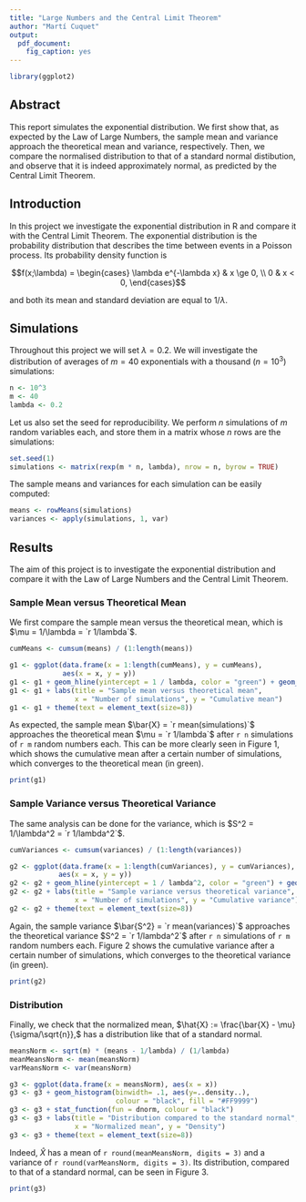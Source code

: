 ```yaml
---
title: "Large Numbers and the Central Limit Theorem"
author: "Martí Cuquet"
output:
  pdf_document:
    fig_caption: yes
---
```


```r
library(ggplot2)
```

## Abstract

This report simulates the exponential distribution. We first show that, as
expected by the Law of Large Numbers, the sample mean and variance approach the
theoretical mean and variance, respectively. Then, we compare the normalised
distribution to that of a standard normal distibution, and observe that it is
indeed approximately normal, as predicted by the Central Limit Theorem.

## Introduction

In this project we investigate the exponential distribution in R and compare it
with the Central Limit Theorem. The exponential distribution is the probability
distribution that describes the time between events in a Poisson process. Its
probability density function is

$$f(x;\lambda) = \begin{cases}
\lambda e^{-\lambda x} & x \ge 0, \\
0 & x < 0,
\end{cases}$$

and both its mean and standard deviation are equal to $1/\lambda$.

## Simulations

Throughout this project we will set $\lambda = 0.2$. We will investigate the
distribution of averages of $m = 40$ exponentials with a thousand ($n = 10^3$)
simulations:

```r
n <- 10^3
m <- 40
lambda <- 0.2
```

Let us also set the seed for reproducibility. We perform $n$ simulations of $m$
random variables each, and store them in a matrix whose $n$ rows are the
simulations:

```r
set.seed(1)
simulations <- matrix(rexp(m * n, lambda), nrow = n, byrow = TRUE)
```

The sample means and variances for each simulation can be easily computed:

```r
means <- rowMeans(simulations)
variances <- apply(simulations, 1, var)
```

## Results

The aim of this project is to investigate the exponential distribution and
compare it with the Law of Large Numbers and the Central Limit Theorem.

### Sample Mean versus Theoretical Mean

We first compare the sample mean versus the theoretical mean, which is
$\mu = 1/\lambda = `r 1/lambda`$.

```r
cumMeans <- cumsum(means) / (1:length(means))

g1 <- ggplot(data.frame(x = 1:length(cumMeans), y = cumMeans),
             aes(x = x, y = y))
g1 <- g1 + geom_hline(yintercept = 1 / lambda, color = "green") + geom_line()
g1 <- g1 + labs(title = "Sample mean versus theoretical mean",
                x = "Number of simulations", y = "Cumulative mean")
g1 <- g1 + theme(text = element_text(size=8))
```

As expected, the sample mean $\bar{X} = `r mean(simulations)`$ approaches the
theoretical mean $\mu = `r 1/lambda`$ after `r n` simulations of `r m` random
numbers each. This can be more clearly seen in Figure 1, which shows the
cumulative mean after a certain number of simulations, which converges to the
theoretical mean (in green).

```r
print(g1)
```

### Sample Variance versus Theoretical Variance

The same analysis can be done for the variance, which is
$S^2 = 1/\lambda^2 = `r 1/lambda^2`$.

```r
cumVariances <- cumsum(variances) / (1:length(variances))

g2 <- ggplot(data.frame(x = 1:length(cumVariances), y = cumVariances),
            aes(x = x, y = y))
g2 <- g2 + geom_hline(yintercept = 1 / lambda^2, color = "green") + geom_line()
g2 <- g2 + labs(title = "Sample variance versus theoretical variance",
                x = "Number of simulations", y = "Cumulative variance")
g2 <- g2 + theme(text = element_text(size=8))
```

Again, the sample variance $\bar{S^2} = `r mean(variances)`$ approaches the
theoretical variance $S^2 = `r 1/lambda^2`$ after `r n` simulations of `r m`
random numbers each. Figure 2 shows the cumulative variance after a certain
number of simulations, which converges to the theoretical variance (in green).

```r
print(g2)
```

### Distribution

Finally, we check that the normalized mean,
$\hat{X} := \frac{\bar{X} - \mu}{\sigma/\sqrt{n}},$ has a distribution like that
of a standard normal.

```r
meansNorm <- sqrt(m) * (means - 1/lambda) / (1/lambda)
meanMeansNorm <- mean(meansNorm)
varMeansNorm <- var(meansNorm)

g3 <- ggplot(data.frame(x = meansNorm), aes(x = x))
g3 <- g3 + geom_histogram(binwidth= .1, aes(y=..density..),
                          colour = "black", fill = "#FF9999")
g3 <- g3 + stat_function(fun = dnorm, colour = "black")
g3 <- g3 + labs(title = "Distribution compared to the standard normal",
                x = "Normalized mean", y = "Density")
g3 <- g3 + theme(text = element_text(size=8))
```

Indeed, $\hat{X}$ has a mean of `r round(meanMeansNorm, digits = 3)` and a
variance of `r round(varMeansNorm, digits = 3)`. Its distribution, compared to
that of a standard normal, can be seen in Figure 3.

```r
print(g3)
```